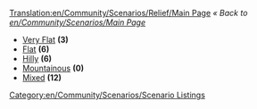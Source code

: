 [[Translation:en/Community/Scenarios/Relief/Main Page]]
''« Back to [[en/Community/Scenarios/Main Page]]''

* [[en/Community/Scenarios/Relief/Very Flat|Very Flat]] '''(3)'''
* [[en/Community/Scenarios/Relief/Flat|Flat]] '''(6)'''
* [[en/Community/Scenarios/Relief/Hilly|Hilly]] '''(6)'''
* [[en/Community/Scenarios/Relief/Mountainous|Mountainous]] '''(0)'''
* [[en/Community/Scenarios/Mixed Relief Scenarios|Mixed]] '''(12)'''

[[Category:en/Community/Scenarios/Scenario Listings]]